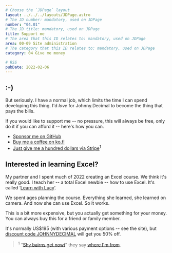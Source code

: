 ```yaml
---
# Choose the `JDPage` layout
layout: ../../../layouts/JDPage.astro
# The JD number: mandatory, used on JDPage
number: "04.01"
# The JD title: mandatory, used on JDPage
title: Support me
# The area that this ID relates to: mandatory, used on JDPage
area: 00-09 Site administration
# The category that this ID relates to: mandatory, used on JDPage
category: 04 Give me money

# RSS
pubDate: 2022-02-06
---
```


<h2 style="text-decoration: none">:-)</h2>

But seriously. I have a normal job, which limits the time I can spend developing this thing. I'd _love_ for Johnny.Decimal to become the thing that pays the bills.

If you would like to support me -- no pressure, this will always be free, only do it if you can afford it -- here's how you can.

- [Sponsor me on GitHub](https://github.com/sponsors/johnnydecimal)
- [Buy me a coffee on ko.fi](https://ko-fi.com/johnnydecimal)
- [Just give me a hundred dollars via Stripe](https://buy.stripe.com/bIY3dx4ph4BWedO000)<sup>1</sup>

## Interested in learning Excel?

My partner and I spent much of 2022 creating an Excel course. We think it's really good. I teach her -- a total Excel newbie -- how to use Excel. It's called &lsquo;[Learn with Lucy](https://www.learnwithlucy.rocks/courses/excel?coupon=johnnydecimal)&rsquo;.

We spent ages planning the course. Everything she learned, she learned on camera. And now she can use Excel. So it works.

This is a bit more expensive, but you actually get something for your money. You can always buy this for a friend or family member.

It's normally US$195 (with various payment options -- see the site), but [discount code JOHNNYDECIMAL](https://www.learnwithlucy.rocks/courses/excel?coupon=johnnydecimal) will get you 50% off.

> <sup>1</sup> &ldquo;[Shy bairns get nowt](https://duckduckgo.com/?q=shy+bairns+get+nowt&t=osx&ia=definition)&rdquo;
> they say [where I'm from](https://duckduckgo.com/?q=sunderland+uk&ia=web).

